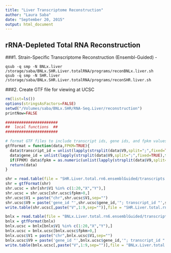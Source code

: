 ```yaml
---
title: "Liver Transcriptome Reconstruction"
author: "Laura Saba"
date: "September 20, 2015"
output: html_document
---
```


rRNA-Depleted Total RNA Reconstruction
--------------------

###1.  Strain-Specific Transcriptome Reconstruction (Ensembl-Guided) - 

```
qsub -q smp -N BNLx.liver /storage/saba/BNLx.SHR.Liver.totalRNA/programs/reconBNLx.liver.sh
qsub -q smp -N SHR.liver /storage/saba/BNLx.SHR.Liver.totalRNA/programs/reconSHR.liver.sh
```

###2. Create GTF file for viewing at UCSC
```r
rm(list=ls())
options(stringsAsFactors=FALSE)
setwd("/Volumes/saba/BNLx.SHR/RNA-Seq.Liver/reconstruction")
printNow=FALSE

#######################
##  local functions  ##
#######################

# format GTF files to include transcript ids, gene ids, and fpkm values
gtfFormat = function(data,FPKM=TRUE){
  data$transcript_id = unlist(lapply(strsplit(data$V9,split=";",fixed=TRUE),function(a) gsub(" transcript_id ","",a[grep("transcript",a)]))) 
  data$gene_id = unlist(lapply(strsplit(data$V9,split=";",fixed=TRUE),function(a) gsub("gene_id ","",a[grep("gene",a)]))) 
  if(FPKM) data$fpkm = as.numeric(unlist(lapply(strsplit(data$V9,split=";",fixed=TRUE),function(a) gsub(" FPKM ","",a[grep("FPKM",a)]))))
  return(data)
}
```


```r
shr = read.table(file = "SHR.Liver.total.rn6.ensemblGuided/transcripts.gtf",sep="\t",header=FALSE)
shr = gtfFormat(shr)
shr.ucsc = shr[shr$V1 %in% c(1:20,"X","Y"),]
shr.ucsc = shr.ucsc[shr.ucsc$fpkm>0,]
shr.ucsc$V1 = paste("chr",shr.ucsc$V1,sep="")
shr.ucsc$V9 = paste('gene_id "',shr.ucsc$gene_id,'"; transcript_id "',shr.ucsc$transcript_id,'";',sep="")
write.table(shr.ucsc[,paste("V",1:9,sep="")],file = "SHR.Liver.total.rn6.ensemblGuided/transcripts.ucsc.gtf",sep="\t",row.names=FALSE,col.names=FALSE,quote=FALSE)

bnlx = read.table(file = "BNLx.Liver.total.rn6.ensemblGuided/transcripts.gtf",sep="\t",header=FALSE)
bnlx = gtfFormat(bnlx)
bnlx.ucsc = bnlx[bnlx$V1 %in% c(1:20,"X","Y"),]
bnlx.ucsc = bnlx.ucsc[bnlx.ucsc$fpkm>0,]
bnlx.ucsc$V1 = paste("chr",bnlx.ucsc$V1,sep="")
bnlx.ucsc$V9 = paste('gene_id "',bnlx.ucsc$gene_id,'"; transcript_id "',bnlx.ucsc$transcript_id,'";',sep="")
write.table(bnlx.ucsc[,paste("V",1:9,sep="")],file = "BNLx.Liver.total.rn6.ensemblGuided/transcripts.ucsc.gtf",sep="\t",row.names=FALSE,col.names=FALSE,quote=FALSE)
```
